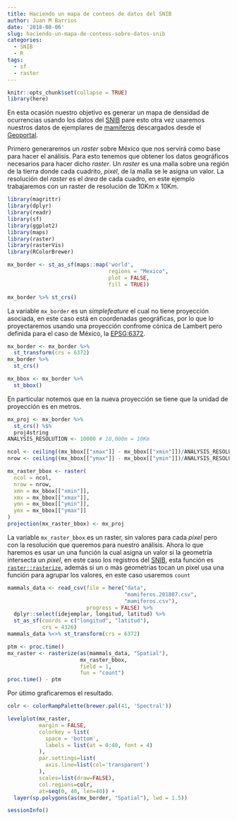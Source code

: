 ```yaml
---
title: Haciendo un mapa de conteos de datos del SNIB
author: Juan M Barrios
date: '2018-08-06'
slug: haciendo-un-mapa-de-conteos-sobre-datos-snib
categories:
  - SNIB
  - R
tags:
  - sf
  - raster
---
```


```r
knitr::opts_chunk$set(collapse = TRUE)
library(here)
```

En esta ocasión nuestro objetivo es generar un mapa de densidad de 
ocurrencias usando los datos del [SNIB] pare esto otra vez usaremos nuestros
datos de ejemplares de 
[mamíferos](http://www.snib.mx/ejemplares/mamiferos.201807.csv.zip) descargados 
desde el [Geoportal]. 

Primero generaremos un _raster_ sobre México que nos servirá como base para 
hacer el análisis. Para esto tenemos que obtener los datos 
geográficos necesarios para hacer dicho _raster_.  Un _raster_ es 
una malla sobre una región de la tierra donde cada cuadrito, _pixel_, de la malla se le 
asigna un valor. La resolución del _raster_ es el _área_ de cada cuadro, en este
ejemplo trabajaremos con un raster de resolución de 10Km x 10Km.

```r
library(magrittr)
library(dplyr)
library(readr)
library(sf)
library(ggplot2)
library(maps)
library(raster)
library(rasterVis)
library(RColorBrewer)

mx_border <- st_as_sf(maps::map('world', 
                                regions = "Mexico", 
                                plot = FALSE, 
                                fill = TRUE))

mx_border %>% st_crs()
```

La variable `mx_border` es un _simplefeature_ el cual no tiene proyección 
asociada, en este caso está en coordenadas geográficas, por lo que lo 
proyectaremos usando una proyección confrome cónica de Lambert pero definida
para el caso de México, la [EPSG:6372](https://epsg.io/6372).

```r
mx_border <- mx_border %>% 
  st_transform(crs = 6372)
mx_border %>%
  st_crs()

mx_bbox <- mx_border %>%
  st_bbox()
```

En particular notemos que en la nueva proyección se tiene que la unidad de 
proyección es en metros.

```r
mx_proj <- mx_border %>% 
  st_crs() %$% 
  proj4string
ANALYSIS_RESOLUTION <- 10000 # 10,000m = 10Km 

ncol <- ceiling((mx_bbox[["xmax"]] - mx_bbox[["xmin"]])/ANALYSIS_RESOLUTION)
nrow <- ceiling((mx_bbox[["ymax"]] - mx_bbox[["ymin"]])/ANALYSIS_RESOLUTION)

mx_raster_bbox <- raster(
  ncol = ncol, 
  nrow = nrow, 
  xmn = mx_bbox[["xmin"]], 
  xmx = mx_bbox[["xmax"]], 
  ymn = mx_bbox[["ymin"]], 
  ymx = mx_bbox[["ymax"]]
) 
projection(mx_raster_bbox) <- mx_proj
```

La variable `mx_raster_bbox` es un raster, sin valores para cada _pixel_ pero
con la resolución que queremos para nuestro análisis. Ahora lo que haremos es 
usar un una función la cual asigna un valor si la geometría intersecta un 
_pixel_, en este caso los registros del [SNIB], esta función es 
[`raster::rasterize`](https://www.rdocumentation.org/packages/raster/versions/2.6-7/topics/rasterize),
además si un o más geometrias tocan un pixel usa una función para agrupar los 
valores, en este caso usaremos `count`

```r
mammals_data <- read_csv(file = here("data", 
                                     "mamiferos.201807.csv", 
                                     "mamiferos.csv"),
                         progress = FALSE) %>%
  dplyr::select(idejemplar, longitud, latitud) %>%
  st_as_sf(coords = c("longitud", "latitud"),
           crs = 4326)
mammals_data %<>% st_transform(crs = 6372)

ptm <- proc.time()
mx_raster <- rasterize(as(mammals_data, "Spatial"), 
                       mx_raster_bbox, 
                       field = 1, 
                       fun = "count")
proc.time() - ptm
```

Por útimo graficaremos el resultado.

```r
colr <- colorRampPalette(brewer.pal(41, 'Spectral'))

levelplot(mx_raster, 
          margin = FALSE,                       
          colorkey = list(
            space = 'bottom',                   
            labels = list(at = 0:40, font = 4)  
          ),    
          par.settings=list(
            axis.line=list(col='transparent') 
          ),
          scales=list(draw=FALSE),            
          col.regions=colr,                   
          at=seq(0, 40, len=40)) +           
  layer(sp.polygons(as(mx_border, "Spatial"), lwd = 1.5))    
```

```r
sessionInfo()
```

[SNIB]: http://www.snib.mx/
[Geoportal]: http://geoportal.conabio.gob.mx/